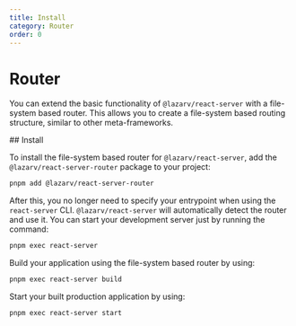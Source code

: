 ```yaml
---
title: Install
category: Router
order: 0
---
```



# Router

You can extend the basic functionality of `@lazarv/react-server` with a file-system based router. This allows you to create a file-system based routing structure, similar to other meta-frameworks.

<Link name="install">
## Install
</Link>

To install the file-system based router for `@lazarv/react-server`, add the `@lazarv/react-server-router` package to your project:

```sh
pnpm add @lazarv/react-server-router
```

After this, you no longer need to specify your entrypoint when using the `react-server` CLI. `@lazarv/react-server` will automatically detect the router and use it. You can start your development server just by running the command:

```sh
pnpm exec react-server
```

Build your application using the file-system based router by using:

```sh
pnpm exec react-server build
```

Start your built production application by using:

```sh
pnpm exec react-server start
```
